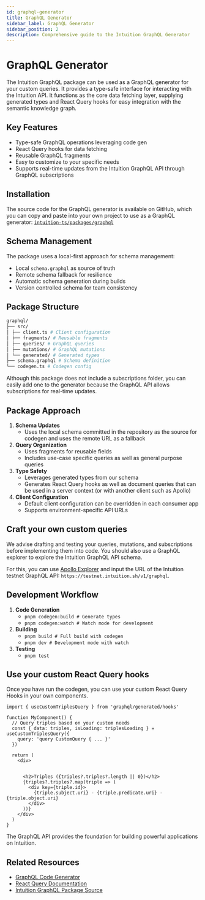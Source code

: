 ```yaml
---
id: graphql-generator
title: GraphQL Generator
sidebar_label: GraphQL Generator
sidebar_position: 2
description: Comprehensive guide to the Intuition GraphQL Generator
---
```


# GraphQL Generator

The Intuition GraphQL package can be used as a GraphQL generator for your custom queries. It provides a type-safe interface for interacting with the Intuition API. It functions as the core data fetching layer, supplying generated types and React Query hooks for easy integration with the semantic knowledge graph.

## Key Features

- Type-safe GraphQL operations leveraging code gen
- React Query hooks for data fetching
- Reusable GraphQL fragments
- Easy to customize to your specific needs
- Supports real-time updates from the Intuition GraphQL API through GraphQL subscriptions


## Installation


The source code for the GraphQL generator is available on GitHub, which you can copy and paste into your own project to use as a GraphQL generator: [`intuition-ts/packages/graphql`](https://github.com/0xIntuition/intuition-ts/tree/main/packages/graphql)


## Schema Management

The package uses a local-first approach for schema management:

- Local `schema.graphql` as source of truth
- Remote schema fallback for resilience
- Automatic schema generation during builds
- Version controlled schema for team consistency



## Package Structure

```bash
graphql/
├── src/
│ ├── client.ts # Client configuration
│ ├── fragments/ # Reusable fragments
│ ├── queries/ # GraphQL queries
│ ├── mutations/ # GraphQL mutations
│ └── generated/ # Generated types
├── schema.graphql # Schema definition
└── codegen.ts # Codegen config
```

Although this package does not include a subscriptions folder, you can easily add one to the generator because the GraphQL API allows subscriptions for real-time updates.



## Package Approach

1. **Schema Updates**
    - Uses the local schema committed in the repository as the source for codegen and uses the remote URL as a fallback
2. **Query Organization**
    - Uses fragments for reusable fields
    - Includes use-case specific queries as well as general purpose queries
3. **Type Safety**
    - Leverages generated types from our schema
    - Generates React Query hooks as well as document queries that can be used in a server context (or with another client such as Apollo)
4. **Client Configuration**
    - Default client configuration can be overridden in each consumer app
    - Supports environment-specific API URLs

## Craft your own custom queries

We advise drafting and testing your queries, mutations, and subscriptions before implementing them into code. You should also use a GraphQL explorer to explore the Intuition GraphQL API schema.

For this, you can use [Apollo Explorer](https://studio.apollographql.com/sandbox/explorer) and input the URL of the Intuition testnet GraphQL API: `https://testnet.intuition.sh/v1/graphql`.


## Development Workflow

1. **Code Generation**
    - `pnpm codegen:build # Generate types`
    - `pnpm codegen:watch # Watch mode for development`
2. **Building**
    - `pnpm build # Full build with codegen`
    - `pnpm dev # Development mode with watch`
3. **Testing**
    - `pnpm test`


## Use your custom React Query hooks

Once you have run the codegen, you can use your custom React Query Hooks in your own components.

```tsx
import { useCustomTriplesQuery } from 'graphql/generated/hooks'

function MyComponent() {
  // Query triples based on your custom needs
  const { data: triples, isLoading: triplesLoading } = useCustomTriplesQuery({
    query: 'query CustomQuery { ... }'
  })

  return (
    <div>


      <h2>Triples ({triples?.triples?.length || 0})</h2>
      {triples?.triples?.map(triple => (
        <div key={triple.id}>
          {triple.subject.uri} - {triple.predicate.uri} - {triple.object.uri}
        </div>
      ))}
    </div>
  )
}
```

The GraphQL API provides the foundation for building powerful applications on Intuition.

## Related Resources

- [GraphQL Code Generator](https://the-guild.dev/graphql/codegen)
- [React Query Documentation](https://tanstack.com/query)
- [Intuition GraphQL Package Source](https://github.com/0xIntuition/intuition-ts/tree/main/packages/graphql)

